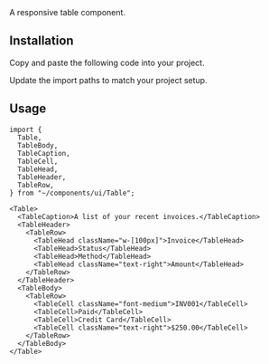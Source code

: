 
<Title>Table</Title>
<Description>A responsive table component.</Description>
<ComponentPreview id="table" />

## Installation
<Steps>

<StepTitle>Copy and paste the following code into your project.</StepTitle>
<StepContent>
<FileSource id="table" />
</StepContent>

<StepTitle>Update the import paths to match your project setup.</StepTitle>

</Steps>

## Usage
```tsx
import {
  Table,
  TableBody,
  TableCaption,
  TableCell,
  TableHead,
  TableHeader,
  TableRow,
} from "~/components/ui/Table";
```
```tsx
<Table>
  <TableCaption>A list of your recent invoices.</TableCaption>
  <TableHeader>
    <TableRow>
      <TableHead className="w-[100px]">Invoice</TableHead>
      <TableHead>Status</TableHead>
      <TableHead>Method</TableHead>
      <TableHead className="text-right">Amount</TableHead>
    </TableRow>
  </TableHeader>
  <TableBody>
    <TableRow>
      <TableCell className="font-medium">INV001</TableCell>
      <TableCell>Paid</TableCell>
      <TableCell>Credit Card</TableCell>
      <TableCell className="text-right">$250.00</TableCell>
    </TableRow>
  </TableBody>
</Table>
```

<Footer previousLabel="Switch" previousHref="/docs/components/primitives/switch" nextLabel="Tabs" nextHref="/docs/components/primitives/tabs" />

